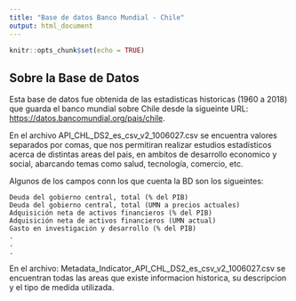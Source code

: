 ```yaml
---
title: "Base de datos Banco Mundial - Chile"
output: html_document
---
```


```r
knitr::opts_chunk$set(echo = TRUE)
```


## Sobre la Base de Datos

Esta base de datos fue obtenida de las estadisticas historicas (1960 a 2018) que guarda el banco mundial sobre Chile desde la sigueinte URL: <https://datos.bancomundial.org/pais/chile>.

En el archivo API_CHL_DS2_es_csv_v2_1006027.csv se encuentra valores separados por comas, que nos permitiran realizar estudios estadisticos acerca de distintas areas del pais, en ambitos de desarrollo economico y social, abarcando temas como salud, tecnología, comercio, etc.

Algunos de los campos conn los que cuenta la BD son los sigueintes:

```
Deuda del gobierno central, total (% del PIB)
Deuda del gobierno central, total (UMN a precios actuales)
Adquisición neta de activos financieros (% del PIB)
Adquisición neta de activos financieros (UMN actual)
Gasto en investigación y desarrollo (% del PIB)
.
.
.
```
En el archivo: Metadata_Indicator_API_CHL_DS2_es_csv_v2_1006027.csv se encuentran todas las areas que existe informacion historica, su descripcion y el tipo de medida utilizada.